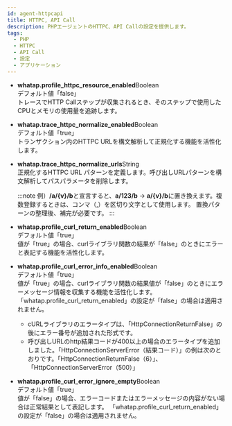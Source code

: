 ```yaml
---
id: agent-httpcapi
title: HTTPC, API Call
description: PHPエージェントのHTTPC、API Callの設定を提供します。
tags:
  - PHP
  - HTTPC
  - API Call
  - 設定
  - アプリケーション
---
```


<!-- 페이지 구성 수정 필요 -->

-   **whatap.profile_httpc_resource_enabled**<span class='type'>Boolean</span><br/>
      デフォルト値「false」<br/>
      トレースでHTTP Callステップが収集されるとき、そのステップで使用したCPUとメモリの使用量を追跡します。

-   **whatap.trace_httpc_normalize_enabled**<span class='type'>Boolean</span><br/>
      デフォルト値「true」<br/>
      トランザクション内のHTTPC URLを構文解析して正規化する機能を活性化します。

-   **whatap.trace_httpc_normalize_urls**<span class='type'>String</span><br/>
        正規化するHTTPC URL パターンを定義します。呼び出しURLパターンを構文解析してパスパラメータを削除します。
    <!-- 아래 노트 내용 체크 필요 -->
    :::note
    例）**/a/{v}/b**と宣言すると、**a/123/b** → **a/{v}/b**に置き換えます。複数登録するときは、コンマ（,）を区切り文字として使用します。 置換パターンの整理後、補完が必要です。
    :::

-   **whatap.profile_curl_return_enabled**<span class='type'>Boolean</span><br/>
      デフォルト値「true」<br/>
      値が「true」の場合、curlライブラリ関数の結果が「false」のときにエラーと表記する機能を活性化します。

<!-- 가독성 떨어지고 보기 깔끔하지 않음 -->

-   **whatap.profile_curl_error_info_enabled**<span class='type'>Boolean</span><br/>
      デフォルト値「true」<br/>
      値が「true」の場合、curlライブラリ関数の結果値が「false」のときにエラーメッセージ情報を収集する機能を活性化します。「whatap.profile_curl_return_enabled」の設定が「false」の場合は適用されません。

    -   cURLライブラリのエラータイプは、「HttpConnectionReturnFalse」の後にエラー番号が追加された形式です。
    -   呼び出しURLのhttp結果コードが400以上の場合のエラータイプを追加しました。「HttpConnectionServerError（結果コード）」の例は次のとおりです。「HttpConnectionReturnFalse（6）」、「HttpConnectionServerError（500）」

-   **whatap.profile_curl_error_ignore_empty**<span class='type'>Boolean</span><br/>
      デフォルト値「true」<br/>
      値が「false」の場合、エラーコードまたはエラーメッセージの内容がない場合は正常結果として表記します。 「whatap.profile_curl_return_enabled」の設定が「false」の場合は適用されません。 
